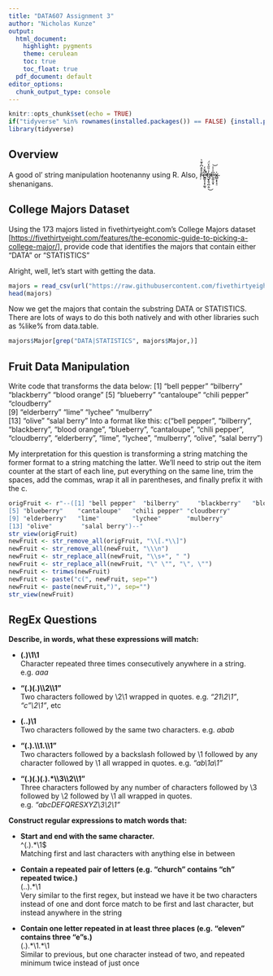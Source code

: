 ```yaml
---
title: "DATA607 Assignment 3"
author: "Nicholas Kunze"
output:
  html_document:
    highlight: pygments
    theme: cerulean
    toc: true
    toc_float: true
  pdf_document: default
editor_options: 
  chunk_output_type: console
---
```


```r
knitr::opts_chunk$set(echo = TRUE)
if("tidyverse" %in% rownames(installed.packages()) == FALSE) {install.packages("tidyverse")}
library(tidyverse)
```

## Overview

A good ol' string manipulation hootenanny using R. Also, ŗ̵̄͒̌̽͆̓͊͛e̶͇̬̞͙̩͚̖͆̂̆̒̕̚̕̚g̷͓̭̘̪̦͍̓͗̎̋̽̈́̕͜e̵̫̼̞̮͙͆̍̇̾͝x̴͇͙͓̟̠̍ shenanigans.

## College Majors Dataset

Using the 173 majors listed in fivethirtyeight.com’s College Majors dataset [<https://fivethirtyeight.com/features/the-economic-guide-to-picking-a-college-major/>], provide code that identifies the majors that contain either "DATA" or "STATISTICS"

Alright, well, let's start with getting the data.

```r
majors = read_csv(url("https://raw.githubusercontent.com/fivethirtyeight/data/master/college-majors/majors-list.csv"))
head(majors)
```

Now we get the majors that contain the substring DATA or STATISTICS. There are lots of ways to do this both natively and with other libraries such as %like% from data.table.

```r
majors$Major[grep("DATA|STATISTICS", majors$Major,)]
```

## Fruit Data Manipulation

Write code that transforms the data below: [1] "bell pepper" "bilberry" "blackberry" "blood orange" [5] "blueberry" "cantaloupe" "chili pepper" "cloudberry"\
[9] "elderberry" "lime" "lychee" "mulberry"\
[13] "olive" "salal berry" Into a format like this: c("bell pepper", "bilberry", "blackberry", "blood orange", "blueberry", "cantaloupe", "chili pepper", "cloudberry", "elderberry", "lime", "lychee", "mulberry", "olive", "salal berry")

My interpretation for this question is transforming a string matching the former format to a string matching the latter. We'll need to strip out the item counter at the start of each line, put everything on the same line, trim the spaces, add the commas, wrap it all in parentheses, and finally prefix it with the c.

```r
origFruit <- r"--([1] "bell pepper"  "bilberry"     "blackberry"   "blood orange"
[5] "blueberry"    "cantaloupe"   "chili pepper" "cloudberry"  
[9] "elderberry"   "lime"         "lychee"       "mulberry"    
[13] "olive"        "salal berry")--"
str_view(origFruit)
newFruit <- str_remove_all(origFruit, "\\[.*\\]")
newFruit <- str_remove_all(newFruit, "\\\n")
newFruit <- str_replace_all(newFruit, "\\s+", " ")
newFruit <- str_replace_all(newFruit, "\" \"", "\", \"")
newFruit <- trimws(newFruit)
newFruit <- paste("c(", newFruit, sep="")
newFruit <- paste(newFruit,")", sep="")
str_view(newFruit)
```

## RegEx Questions

**Describe, in words, what these expressions will match:**

-   **(.)\\1\\1**\
    Character repeated three times consecutively anywhere in a string. e.g. *aaa*

-   **"(.)(.)\\\\2\\\\1"**\
    Two characters followed by \\2\\1 wrapped in quotes. e.g. *"21\\2\\1"*, *"c"\\2\\1"*, etc

-   **(..)\\1**\
    Two characters followed by the same two characters. e.g. *abab*

-   **"(.).\\\\1.\\\\1"**\
    Two characters followed by a backslash followed by \\1 followed by any character followed by \\1 all wrapped in quotes. e.g. *"ab\\1a\\1"*

-   **"(.)(.)(.).\*\\\\3\\\\2\\\\1"**\
    Three characters followed by any number of characters followed by \\3 followed by \\2 followed by \\1 all wrapped in quotes. e.g. *"abcDEFQRESXYZ\\3\\2\\1"*

**Construct regular expressions to match words that:**

-   **Start and end with the same character.**\
    \^(.).\*\\1\$ \
    Matching first and last characters with anything else in between

-   **Contain a repeated pair of letters (e.g. "church" contains "ch" repeated twice.)**\
    (..).\*\\1\
    Very similar to the first regex, but instead we have it be two characters instead of one and dont force match to be first and last character, but instead anywhere in the string

-   **Contain one letter repeated in at least three places (e.g. "eleven" contains three "e"s.)**\
    (.).\*\\1.\*\\1\
    Similar to previous, but one character instead of two, and repeated minimum twice instead of just once
